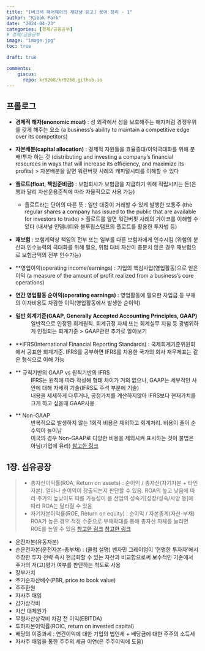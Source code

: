 ```yaml
---
title: "[버크셔 해서웨이의 재탄생 읽고] 용어 정리 - 1"
author: "Kibok Park"
date: "2024-04-23"
categories: [경제/금융공부] 
# 경제/금융공부
image: "image.jpg"
toc: true

draft: true

comments: 
    giscus:
      repo: kr9268/kr9268.github.io
---
```


## 프롤로그
* **경제적 해자(enonomic moat)** : 성 외곽에서 성을 보호해주는 해자처럼 경쟁우위를 갖게 해주는 요소
                              (a business's ability to maintain a competitive edge over its competitors)
* **자본배분(capital allocation)** : 경제적 자원들을 효율증대/이익극대화를 위해 분배/투자 하는 것
                              (distributing and investing a company's financial resources in ways that will increase its efficiency, and maximize its profits)
  > 자본배분을 알면 워런버핏 사례의 캐피털시티를 이해할 수 있다
* **플로트(float, 책임준비금)** : 보험회사가 보험금을 지급하기 위해 적립시키는 돈(은행과 달리 자산운용준칙에 따라 자율적으로 사용 가능)
  - 플로트라는 단어의 다른 뜻 : 일반 대중이 거래할 수 있게 발행한 보통주
                            (the regular shares a company has issued to the public that are available for investors to trade)
  > 플로트를 알면 워런버핏 사례의 가이코를 이해할 수 있다
    (내셔널 인뎀너티와 블루칩스탬프의 플로트를 활용한 투자법 등)
* **재보험** : 보험계약상 책임의 전부 또는 일부를 다른 보험자에게 인수시킴
            (위험의 분산과 인수능력의 극대화를 위해 필요, 위험 대비 자산이 충분치 않은 경우 재보험으로 보험금액의 전부 인수가능)
* **영업이익(operating income/earnings) : 기업의 핵심사업(영업활동)으로 얻은 이익
                                        (a measure of the amount of profit realized from a business's core operations)
* **연간 영업활동 순이익(operating earnings)** : 영업활동에 필요한 차입금 등 부채의 이자비용도 차감한 이익(영업활동에서 발생한 순이익)
                                         
* **일반 회계기준(GAAP, Generally Accepted Accounting Principles, GAAP)** 
: 일반적으로 인정된 회계원칙. 회계규정 자체 또는 회계실무 지침 등 광범위하게 인정되는 회계기준
> GAAP관련 추가로 알아보기
* **IFRS(International Financial Reporting Standards) : 국제회계기준위원회에서 공표한 회계기준. 
                                                        IFRS를 공부하면 IFRS를 차용한 국가의 회사 재무제표는 같은 형식으로 이해 가능
* ** 규칙기반의 GAAP vs 원칙기반의 IFRS
: IFRS는 원칙에 따라 작성해 형태 차이가 거의 없으나, GAAP는 세부적인 사안에 대해 자세히 기술(IFRS도 주석 부분에 기술)
: 내용을 세세하게 다루거나, 공정가치를 계산하지않아 IFRS보다 현재가치를 크게 하고 싶을때 GAAP사용
* ** Non-GAAP
: 반복적으로 발생하지 않는 1회적 비용은 제외하고 회계처리. 비용이 줄어 순수익이 늘어남
: 미국의 경우 Non-GAAP로 다양한 비용을 제외시켜 표시하는 것이 불법은 아님(기업에 유리)
[참고한 링크](https://muroyallife.tistory.com/entry/GAAP%EA%B3%BC-IFRS%EC%9D%98-%EC%B0%A8%EC%9D%B4-%EA%B7%B8%EB%9F%AC%EB%A9%B4-Non-GAAP%EC%9D%80-%EB%AD%90%EC%95%BC)
                                              
## 1장. 섬유공장
> * 총자산이익률(ROA, Return on assets) : 순이익 / 총자산(자기자본 + 타인자본). 얼마나 순이익이 창출되는지 판단할 수 있음.
                                         ROA의 높고 낮음에 따라 주가의 높낮이도 따를 가능성이 큼
                                         산업의 성숙기[성장/성숙/사양 등]에 따라 ROA는 달라질 수 있음
* 자기자본이익률(ROE, Return on equity) : 순이익 / 자본총계(자산-부채)
                                         ROA가 높은 경우 적정 수준으로 부채확대를 통해 총자산 자체를 늘리면 ROE를 높일 수 있음
[참고한 링크](https://m.itooza.com/view.php?ud=2011052715374391424)
[참고한 링크](https://support.stockplus.com/hc/ko/articles/5059590236057-%EA%B8%B0%EC%97%85%EC%9D%B4-%EB%8F%88%EC%9D%84-%EC%9E%98-%EB%B2%8C%EA%B9%8C-ROE-%EA%B8%B0%EC%B4%88)

* 운전자본(유동자본)
* 순운전자본(운전자본-총부채) : 
  (클럽 설명)
  벤자민 그레이엄이 '현명한 투자자'에서 주창한 투자 전략
  즉시 현금화할 수 있는 자산과 비교함으로써 보수적인 기준에서 주가의 저(고)평가 여부를 판단하는 척도로 사용
* 장부가치
* 주가순자산배수(PBR, price to book value)
* 주주환원
* 자사주 매입
* 감가상각비
* 자산 대체원가
* 무형자산상각비 차감 전 이익(EBITDA)
* 투하자본이익률(ROIC, return on invested capital)
* 배당의 이중과세 : 연간이익에 대한 기업의 법인세 + 배당금에 대한 주주의 소득세
* 자사주 매입을 통한 주주의 세금 이연(은 주주이익에 도움)
